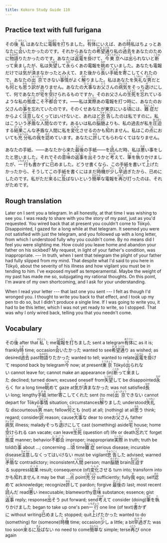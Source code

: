```yaml
---
title: Kokoro Study Guide 110
---
```


## Practice text with full furigana

<p>
その<ruby><rb>後</rb><rt>ご</rt></ruby><ruby><rb>私</rb><rt>わたくし</rt></ruby>はあなたに<ruby><rb>電報</rb><rt>でんぽう</rt></ruby>を<ruby><rb>打</rb><rt>う</rt></ruby>ちました。<ruby><rb>有体</rb><rt>ありてい</rt></ruby>にいえば、あの<ruby><rb>時</rb><rt>とき</rt></ruby>私はちょっとあなたに<ruby><rb>会</rb><rt>あ</rt></ruby>いたかったのです。それからあなたの<ruby><rb>希望</rb><rt>きぼう</rt></ruby><ruby><rb>通</rb><rt>どお</rt></ruby>り私の<ruby><rb>過去</rb><rt>かこ</rt></ruby>をあなたのために<ruby><rb>物語</rb><rt>ものがた</rt></ruby>りたかったのです。あなたは<ruby><rb>返電</rb><rt>へんでん</rt></ruby>を<ruby><rb>掛</rb><rt>か</rt></ruby>けて、<ruby><rb>今</rb><rt>いま</rt></ruby><ruby><rb>東京</rb><rt>とうきょう</rt></ruby>へは<ruby><rb>出</rb><rt>で</rt></ruby>られないと<ruby><rb>断</rb><rt>ことわ</rt></ruby>って<ruby><rb>来</rb><rt>き</rt></ruby>ましたが、私は<ruby><rb>失望</rb><rt>しつぼう</rt></ruby>して<ruby><rb>永</rb><rt>なが</rt></ruby>らくあの電報を<ruby><rb>眺</rb><rt>なが</rt></ruby>めていました。あなたも電報だけでは<ruby><rb>気</rb><rt>き</rt></ruby>が<ruby><rb>済</rb><rt>す</rt></ruby>まなかったとみえて、また後から<ruby><rb>長</rb><rt>なが</rt></ruby>い<ruby><rb>手紙</rb><rt>てがみ</rt></ruby>を<ruby><rb>寄</rb><rt>よ</rt></ruby>こしてくれたので、あなたの<ruby><rb>出京</rb><rt>しゅっきょう</rt></ruby>できない<ruby><rb>事情</rb><rt>じじょう</rt></ruby>がよく<ruby><rb>解</rb><rt>わか</rt></ruby>りました。私はあなたを<ruby><rb>失礼</rb><rt>しつれい</rt></ruby>な<ruby><rb>男</rb><rt>おとこ</rt></ruby>だとも<ruby><rb>何</rb><rt>なん</rt></ruby>とも<ruby><rb>思</rb><rt>おも</rt></ruby>う<ruby><rb>訳</rb><rt>わけ</rt></ruby>がありません。あなたの<ruby><rb>大事</rb><rt>だいじ</rt></ruby>なお<ruby><rb>父</rb><rt>とう</rt></ruby>さんの<ruby><rb>病気</rb><rt>びょうき</rt></ruby>をそっち<ruby><rb>退</rb><rt>の</rt></ruby>けにして、何であなたが<ruby><rb>宅</rb><rt>うち</rt></ruby>を<ruby><rb>空</rb><rt>あ</rt></ruby>けられるものですか。そのお父さんの<ruby><rb>生死</rb><rt>しょうし</rt></ruby>を<ruby><rb>忘</rb><rt>わす</rt></ruby>れているような私の<ruby><rb>態度</rb><rt>たいど</rt></ruby>こそ<ruby><rb>不都合</rb><rt>ふつごう</rt></ruby>です。――私は<ruby><rb>実際</rb><rt>じっさい</rt></ruby>あの電報を打つ時に、あなたのお父さんの<ruby><rb>事</rb><rt>こと</rt></ruby>を忘れていたのです。そのくせあなたが東京にいる<ruby><rb>頃</rb><rt>ころ</rt></ruby>には、<ruby><rb>難症</rb><rt>なんしょう</rt></ruby>だからよく<ruby><rb>注意</rb><rt>ちゅうい</rt></ruby>しなくってはいけないと、あれほど<ruby><rb>忠告</rb><rt>ちゅうこく</rt></ruby>したのは私ですのに。私はこういう<ruby><rb>矛盾</rb><rt>むじゅん</rt></ruby>な<ruby><rb>人間</rb><rt>にんげん</rt></ruby>なのです。あるいは私の<ruby><rb>脳髄</rb><rt>のうずい</rt></ruby>よりも、私の過去が私を<ruby><rb>圧迫</rb><rt>あっぱく</rt></ruby>する<ruby><rb>結果</rb><rt>けっか</rt></ruby>こんな矛盾な人間に私を<ruby><rb>変化</rb><rt>へんか</rt></ruby>させるのかも<ruby><rb>知</rb><rt>し</rt></ruby>れません。私はこの<ruby><rb>点</rb><rt>てん</rt></ruby>においても<ruby><rb>充分</rb><rt>じゅうぶん</rt></ruby>私の<ruby><rb>我</rb><rt>が</rt></ruby>を<ruby><rb>認</rb><rt>みと</rt></ruby>めています。あなたに<ruby><rb>許</rb><rt>ゆる</rt></ruby>してもらわなくてはなりません。
</p>

<p>
あなたの手紙、――あなたから来た<ruby><rb>最後</rb><rt>さいご</rt></ruby>の手紙――を<ruby><rb>読</rb><rt>よ</rt></ruby>んだ時、私は<ruby><rb>悪</rb><rt>わる</rt></ruby>い事をしたと思いました。それでその<ruby><rb>意味</rb><rt>いみ</rt></ruby>の<ruby><rb>返事</rb><rt>へんじ</rt></ruby>を<ruby><rb>出</rb><rt>だ</rt></ruby>そうかと<ruby><rb>考</rb><rt>かんが</rt></ruby>えて、<ruby><rb>筆</rb><rt>ふで</rt></ruby>を<ruby><rb>執</rb><rt>と</rt></ruby>りかけましたが、<ruby><rb>一行</rb><rt>いちぎょう</rt></ruby>も<ruby><rb>書</rb><rt>か</rt></ruby>かずに<ruby><rb>已</rb><rt>や</rt></ruby>めました。どうせ書くなら、この手紙を書いて<ruby><rb>上</rb><rt>あ</rt></ruby>げたかったから、そうしてこの手紙を書くにはまだ<ruby><rb>時機</rb><rt>じき</rt></ruby>が<ruby><rb>少</rb><rt>すこ</rt></ruby>し<ruby><rb>早過</rb><rt>はやす</rt></ruby>ぎたから、已めにしたのです。私がただ<ruby><rb>来</rb><rt>く</rt></ruby>るに<ruby><rb>及</rb><rt>およ</rt></ruby>ばないという<ruby><rb>簡単</rb><rt>かんたん</rt></ruby>な電報を<ruby><rb>再</rb><rt>ふたた</rt></ruby>び打ったのは、それがためです。
</p>


## Rough translation

Later on I sent you a telegram. In all honestly, at that time I was wishing to see you. I was ready to share with you the story of my past, just as you'd requested. You wired back that at present you couldn't come to Tōkyō. Disappointed, I gazed for a long while at that telegram. It seemed you were not satisfied with just the telegram, and you followed up with a long letter, from which I understood fully why you couldn't come. By no means did I feel you were slighting me. How could you leave home and abandon your father on his sickbed? My request, in light of your father's condition, was inappropriate. --- In truth, when I sent that telegram the plight of your father had fully slipped from my mind. That despite what I'd said to you here in Tōkyō, about the severity of his illness and how vigilant you must be in tending to him. I've exposed myself as temperamental. Maybe the weight of my past has made me so, subjugating my rational thoughts. On this point, I'm aware of my own shortcoming, and I ask for your understanding.

When I read your letter --- that last one you sent --- I felt as though I'd wronged you. I thought to write you back to that effect, and I took up my pen to do so, but I didn't produce a single line. If I was going to write you, it had to be this letter, which I was not yet ready to write, so I stopped. That was why I only wired back, telling you that you needn't come.        


## Vocabulary

<p>
<span class="vocabstudy">その<ruby><rb>後</rb><rt>ご</rt></ruby>&nbsp;after that</span><span class="vocabstudy"><ruby><rb>私</rb><rt>わたくし</rt></ruby>&nbsp;I; me</span><span class="vocabstudy"><ruby><rb>電報</rb><rt>でんぽう</rt></ruby>を<ruby><rb>打</rb><rt>う</rt></ruby>ちました&nbsp;sent a telegram</span><span class="vocabstudy"><ruby><rb>有体</rb><rt>ありてい</rt></ruby>に&nbsp;as it is; frankly</span><span class="vocabstudy"><ruby><rb>時</rb><rt>とき</rt></ruby>&nbsp;time; occasion</span><span class="vocabstudy"><ruby><rb>会</rb><rt>あ</rt></ruby>いたかった&nbsp;wanted to see</span><span class="vocabstudy"><ruby><rb>希望</rb><rt>きぼう</rt></ruby><ruby><rb>通</rb><rt>どお</rt></ruby>り&nbsp;as wished; as desired</span><span class="vocabstudy"><ruby><rb>過去</rb><rt>かこ</rt></ruby>&nbsp;past</span><span class="vocabstudy"><ruby><rb>物語</rb><rt>ものがた</rt></ruby>りたかった&nbsp;wanted to tell; wanted to relate</span><span class="vocabstudy"><ruby><rb>返電</rb><rt>へんでん</rt></ruby>を<ruby><rb>掛</rb><rt>か</rt></ruby>けて&nbsp;respond back by telegram</span><span class="vocabstudy"><ruby><rb>今</rb><rt>いま</rt></ruby>&nbsp;now; at present</span><span class="vocabstudy"><ruby><rb>東京</rb><rt>とうきょう</rt></ruby>&nbsp;Tōkyō</span><span class="vocabstudy"><ruby><rb>出</rb><rt>で</rt></ruby>られない&nbsp;cannot leave for; cannot make an appearance (in)</span><span class="vocabstudy"><ruby><rb>断</rb><rt>ことわ</rt></ruby>って<ruby><rb>来</rb><rt>き</rt></ruby>ました&nbsp;declined; turned down; excused oneself from</span><span class="vocabstudy"><ruby><rb>失望</rb><rt>しつぼう</rt></ruby>して&nbsp;be disappointed</span><span class="vocabstudy"><ruby><rb>永</rb><rt>なが</rt></ruby>らく&nbsp;for a long time</span><span class="vocabstudy"><ruby><rb>眺</rb><rt>なが</rt></ruby>めて&nbsp;gaze at</span><span class="vocabstudy"><ruby><rb>気</rb><rt>き</rt></ruby>が<ruby><rb>済</rb><rt>す</rt></ruby>まなかった&nbsp;was not satisfied</span><span class="vocabstudy"><ruby><rb>長</rb><rt>なが</rt></ruby>い&nbsp;long; lengthy</span><span class="vocabstudy"><ruby><rb>手紙</rb><rt>てがみ</rt></ruby>&nbsp;letter</span><span class="vocabstudy"><ruby><rb>寄</rb><rt>よ</rt></ruby>こしてくれた&nbsp;sent (to me)</span><span class="vocabstudy"><ruby><rb>出京</rb><rt>しゅっきょう</rt></ruby>できない&nbsp;cannot depart for Tōkyō</span><span class="vocabstudy"><ruby><rb>事情</rb><rt>じじょう</rt></ruby>&nbsp;situation; circumstances</span><span class="vocabstudy"><ruby><rb>解</rb><rt>わか</rt></ruby>りました&nbsp;understood</span><span class="vocabstudy"><ruby><rb>失礼</rb><rt>しつれい</rt></ruby>な&nbsp;discourteous</span><span class="vocabstudy"><ruby><rb>男</rb><rt>おとこ</rt></ruby>&nbsp;man; fellow</span><span class="vocabstudy"><ruby><rb>何</rb><rt>なん</rt></ruby>とも&nbsp;(not) at all; (nothing) at all</span><span class="vocabstudy"><ruby><rb>思</rb><rt>おも</rt></ruby>う&nbsp;think; regard; consider</span><span class="vocabstudy"><ruby><rb>訳</rb><rt>わけ</rt></ruby>&nbsp;reason; cause</span><span class="vocabstudy"><ruby><rb>大事</rb><rt>だいじ</rt></ruby>な&nbsp;dear to one</span><span class="vocabstudy">お<ruby><rb>父</rb><rt>とう</rt></ruby>さん&nbsp;father</span><span class="vocabstudy"><ruby><rb>病気</rb><rt>びょうき</rt></ruby>&nbsp;illness; malady</span><span class="vocabstudy">そっち<ruby><rb>退</rb><rt>の</rt></ruby>けにして&nbsp;cast (something) aside</span><span class="vocabstudy"><ruby><rb>宅</rb><rt>うち</rt></ruby>&nbsp;house; home</span><span class="vocabstudy"><ruby><rb>空</rb><rt>あ</rt></ruby>けられる&nbsp;can vacate; can leave</span><span class="vocabstudy"><ruby><rb>生死</rb><rt>しょうし</rt></ruby>&nbsp;(question of) life or death</span><span class="vocabstudy"><ruby><rb>忘</rb><rt>わす</rt></ruby>れて&nbsp;forget</span><span class="vocabstudy"><ruby><rb>態度</rb><rt>たいど</rt></ruby>&nbsp;manner; behavior</span><span class="vocabstudy"><ruby><rb>不都合</rb><rt>ふつごう</rt></ruby>&nbsp;improper; inappropriate</span><span class="vocabstudy"><ruby><rb>実際</rb><rt>じっさい</rt></ruby>&nbsp;in truth; truth be told</span><span class="vocabstudy">の<ruby><rb>事</rb><rt>こと</rt></ruby>&nbsp;about ...; concerning ...</span><span class="vocabstudy"><ruby><rb>頃</rb><rt>ころ</rt></ruby>&nbsp;time</span><span class="vocabstudy"><ruby><rb>難症</rb><rt>なんしょう</rt></ruby>&nbsp;serious disease; incurable disease</span><span class="vocabstudy"><ruby><rb>注意</rb><rt>ちゅうい</rt></ruby>しなくってはいけない&nbsp;must be vigilant</span><span class="vocabstudy"><ruby><rb>忠告</rb><rt>ちゅうこく</rt></ruby>した&nbsp;advised; warned</span><span class="vocabstudy"><ruby><rb>矛盾</rb><rt>むじゅん</rt></ruby>な&nbsp;contradictory; inconsistent</span><span class="vocabstudy"><ruby><rb>人間</rb><rt>にんげん</rt></ruby>&nbsp;person; man</span><span class="vocabstudy"><ruby><rb>脳髄</rb><rt>のうずい</rt></ruby>&nbsp;brain</span><span class="vocabstudy"><ruby><rb>圧迫</rb><rt>あっぱく</rt></ruby>する&nbsp;suppress</span><span class="vocabstudy"><ruby><rb>結果</rb><rt>けっか</rt></ruby>&nbsp;result; consequence (of)</span><span class="vocabstudy"><ruby><rb>変化</rb><rt>へんか</rt></ruby>させる&nbsp;turn into; transform into</span><span class="vocabstudy">かも<ruby><rb>知</rb><rt>し</rt></ruby>れません&nbsp;it may be that ...</span><span class="vocabstudy"><ruby><rb>点</rb><rt>てん</rt></ruby>&nbsp;point</span><span class="vocabstudy"><ruby><rb>充分</rb><rt>じゅうぶん</rt></ruby>&nbsp;sufficiently; fully</span><span class="vocabstudy"><ruby><rb>我</rb><rt>が</rt></ruby>&nbsp;ego; self</span><span class="vocabstudy"><ruby><rb>認</rb><rt>みと</rt></ruby>めて&nbsp;acknowledge; recognize</span><span class="vocabstudy"><ruby><rb>許</rb><rt>ゆる</rt></ruby>して&nbsp;pardon; forgive</span>
<span class="vocabstudy"><ruby><rb>最後</rb><rt>さいご</rt></ruby>の&nbsp;last; most recent</span><span class="vocabstudy"><ruby><rb>読</rb><rt>よ</rt></ruby>んだ&nbsp;read</span><span class="vocabstudy"><ruby><rb>悪</rb><rt>わる</rt></ruby>い&nbsp;inexcusable; blameworthy</span><span class="vocabstudy"><ruby><rb>意味</rb><rt>いみ</rt></ruby>&nbsp;substance; essence; gist</span><span class="vocabstudy"><ruby><rb>返事</rb><rt>へんじ</rt></ruby>&nbsp;reply; response</span><span class="vocabstudy"><ruby><rb>出</rb><rt>だ</rt></ruby>そう&nbsp;put forward; send</span><span class="vocabstudy"><ruby><rb>考</rb><rt>かんが</rt></ruby>えて&nbsp;consider (doing)</span><span class="vocabstudy"><ruby><rb>筆</rb><rt>ふで</rt></ruby>を<ruby><rb>執</rb><rt>と</rt></ruby>りかけました&nbsp;began to take up one's pen</span><span class="vocabstudy"><ruby><rb>一行</rb><rt>いちぎょう</rt></ruby>&nbsp;one line (of text)</span><span class="vocabstudy"><ruby><rb>書</rb><rt>か</rt></ruby>かずに&nbsp;without writing</span><span class="vocabstudy"><ruby><rb>已</rb><rt>や</rt></ruby>めました&nbsp;stopped; quit</span><span class="vocabstudy"><ruby><rb>上</rb><rt>あ</rt></ruby>げたかった&nbsp;wanted to do (something) for (someone)</span><span class="vocabstudy"><ruby><rb>時機</rb><rt>じき</rt></ruby>&nbsp;time; occasion</span><span class="vocabstudy"><ruby><rb>少</rb><rt>すこ</rt></ruby>し&nbsp;a little; a bit</span><span class="vocabstudy"><ruby><rb>早過</rb><rt>はやす</rt></ruby>ぎた&nbsp;was too soon</span><span class="vocabstudy"><ruby><rb>来</rb><rt>く</rt></ruby>るに<ruby><rb>及</rb><rt>およ</rt></ruby>ばない&nbsp;no need to come</span><span class="vocabstudy"><ruby><rb>簡単</rb><rt>かんたん</rt></ruby>な&nbsp;simple; terse</span><span class="vocabstudy"><ruby><rb>再</rb><rt>ふたた</rt></ruby>び&nbsp;once again</span>
</p>
